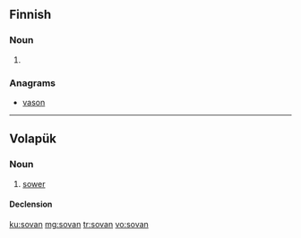 ==Finnish==

===Noun===
{{head|fi|noun form}}

# {{fi-form of|sopa|case=genitive|pl=singular}}

===Anagrams===
* [[vason#Finnish|vason]]

----

==Volapük==

===Noun===
{{vo-noun}}

# [[sower]]

====Declension====
{{vo-decl-noun}}

[[ku:sovan]]
[[mg:sovan]]
[[tr:sovan]]
[[vo:sovan]]